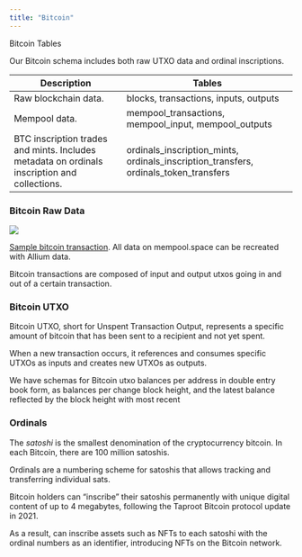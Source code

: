 ```yaml
---
title: "Bitcoin"
---
```


Bitcoin Tables

Our Bitcoin schema includes both raw UTXO data and ordinal inscriptions.

| Description                                                                                  | Tables                                                                                     |
| -------------------------------------------------------------------------------------------- | ------------------------------------------------------------------------------------------ |
| Raw blockchain data.                                                                         | blocks, transactions, inputs, outputs                                                      |
| Mempool data.                                                                                | mempool\_transactions, mempool\_input, mempool\_outputs                                    |
| BTC inscription trades and mints. Includes metadata on ordinals inscription and collections. | ordinals\_inscription\_mints, ordinals\_inscription\_transfers, ordinals\_token\_transfers |

### Bitcoin Raw Data

![](https://docs.allium.so/~gitbook/image?url=https%3A%2F%2F137711553-files.gitbook.io%2F%7E%2Ffiles%2Fv0%2Fb%2Fgitbook-x-prod.appspot.com%2Fo%2Fspaces%252FUrfZbzSRStJdjOp5DS3Z%252Fuploads%252FBxHzad9fsvYodZxQMOT1%252Fimage.png%3Falt%3Dmedia%26token%3Ddee7cce5-6900-4128-9f4b-959c6e35dc54\&width=768\&dpr=4\&quality=100\&sign=ac2a7d89\&sv=2)

[Sample bitcoin transaction](https://mempool.space/tx/82794a9ee221453c8da04ea1f876a379cc70512edcd8b3dbc2349c84c4265ce0). All data on mempool.space can be recreated with Allium data.

Bitcoin transactions are composed of input and output utxos going in and out of a certain transaction.

### Bitcoin UTXO

Bitcoin UTXO, short for Unspent Transaction Output, represents a specific amount of bitcoin that has been sent to a recipient and not yet spent.

When a new transaction occurs, it references and consumes specific UTXOs as inputs and creates new UTXOs as outputs.

We have schemas for Bitcoin utxo balances per address in double entry book form, as balances per change block height, and the latest balance reflected by the block height with most recent

### Ordinals

The *satoshi* is the smallest denomination of the cryptocurrency bitcoin. In each Bitcoin, there are 100 million satoshis.

Ordinals are a numbering scheme for satoshis that allows tracking and transferring individual sats.

Bitcoin holders can “inscribe” their satoshis permanently with unique digital content of up to 4 megabytes, following the Taproot Bitcoin protocol update in 2021.

As a result, can inscribe assets such as NFTs to each satoshi with the ordinal numbers as an identifier, introducing NFTs on the Bitcoin network.


